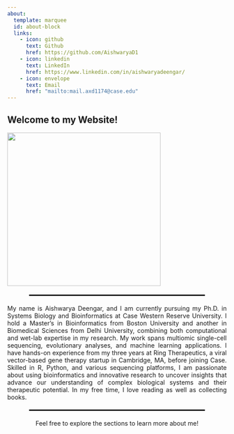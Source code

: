 ```yaml
---
about:
  template: marquee
  id: about-block
  links:
    - icon: github
      text: Github
      href: https://github.com/AishwaryaD1
    - icon: linkedin
      text: LinkedIn
      href: https://www.linkedin.com/in/aishwaryadeengar/
    - icon: envelope
      text: Email
      href: "mailto:mail.axd1174@case.edu"  
---
```


## Welcome to my Website!

![](images/clipboard-3671464537.png){fig-align="center" width="352"}

```{=html}

<hr style="border-top: 2px solid #000; width: 80%; margin: 20px auto;">


<p style="text-align: justify;">
  My name is Aishwarya Deengar, and I am currently pursuing my Ph.D. in Systems Biology and Bioinformatics at Case Western Reserve University. I hold a Master’s in Bioinformatics from Boston University and another in Biomedical Sciences from Delhi University, combining both computational and wet-lab expertise in my research. My work spans multiomic single-cell sequencing, evolutionary analyses, and machine learning applications. I have hands-on experience from my three years at Ring Therapeutics, a viral vector-based gene therapy startup in Cambridge, MA, before joining Case. Skilled in R, Python, and various sequencing platforms, I am passionate about using bioinformatics and innovative research to uncover insights that advance our understanding of complex biological systems and their therapeutic potential.
  In my free time, I love reading as well as collecting books. 
</p>


<hr style="border-top: 2px solid #000; width: 80%; margin: 20px auto;">
  
```

```{=html}
<p style="text-align: center;">
  Feel free to explore the sections to learn more about me!
</p>
```
#### 
